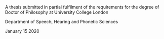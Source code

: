 A thesis submitted in partial fulfilment of the requirements for the degree of Doctor of Philosophy at University College London

Department of Speech, Hearing and Phonetic Sciences

January 15 2020
